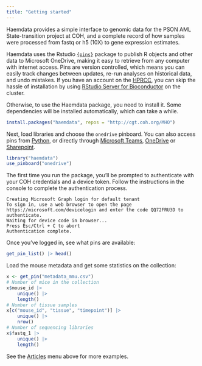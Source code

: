 ```yaml
---
title: "Getting started"
---
```


Haemdata provides a simple interface to genomic data for the PSON AML State-transition project at COH, and a complete record of how samples were processed from fastq or h5 (10X) to gene expression estimates.

Haemdata uses the Rstudio [`{pins}`](https://pins.rstudio.com/) package to publish R objects and other data to Microsoft OneDrive, making it easy to retrieve from any computer with internet access. Pins are version controlled, which means you can easily track changes between updates, re-run analyses on historical data, and undo mistakes.
If you have an account on the [HPRCC](http://hprcc.coh.org/), you can skip the hassle of installation by using [RStudio Server for Bioconductor](http://hprcc.coh.org/user-guide/rbioc/) on the cluster. 

Otherwise, to use the Haemdata package, you need to install it. Some dependencies will be installed automatically, which can take a while.
```r
install.packages("haemdata", repos = "http://cgt.coh.org/MHO")
```

Next, load libraries and choose the `onedrive` pinboard. You can also access pins from [Python](https://www.rstudio.com/blog/pins-for-python/), or directly through [Microsoft Teams](https://cityofhope.sharepoint.com/:f:/r/sites/PSONAMLState-Transition/Shared%20Documents/haemdata?csf=1&web=1&e=VE7cQ2), [OneDrive](https://cityofhope.sharepoint.com/:f:/r/sites/PSONAMLState-Transition/Shared%20Documents/haemdata?csf=1&web=1&e=xjS3YH) or [Sharepoint](https://cityofhope.sharepoint.com/:f:/r/sites/PSONAMLState-Transition/Shared%20Documents/haemdata?csf=1&web=1&e=NR0BHT). 
```r
library("haemdata")
use_pinboard("onedrive")
```

The first time you run the package, you'll be prompted to authenticate with your COH credentials and a device token. Follow the instructions in the console to complete the authentication process. 

```code
Creating Microsoft Graph login for default tenant
To sign in, use a web browser to open the page https://microsoft.com/devicelogin and enter the code QQ72FRU3D to authenticate.
Waiting for device code in browser...
Press Esc/Ctrl + C to abort
Authentication complete.
```

Once you've logged in, see what pins are available:
```r
get_pin_list() |> head()
```

Load the mouse metadata and get some statistics on the collection:
```r
x <- get_pin("metadata_mmu.csv")
# Number of mice in the collection
x$mouse_id |>
    unique() |>
    length()
# Number of tissue samples
x[c("mouse_id", "tissue", "timepoint")] |>
    unique() |>
    nrow()
# Number of sequencing libraries
x$fastq_1 |>
    unique() |>
    length()
```

See the [Articles](http://cgt.coh.org/haemdata/articles/) menu above for more examples.
